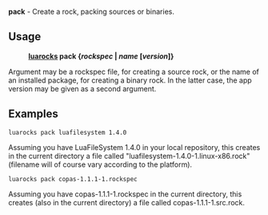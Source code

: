 '''pack''' - Create a rock, packing sources or binaries.

== Usage ==

:'''[[luarocks.wiki|luarocks]] pack {''rockspec'' | ''name'' <nowiki>[</nowiki>''version''<nowiki>]</nowiki>}'''

Argument may be a rockspec file, for creating a source rock,
or the name of an installed package, for creating a binary rock.
In the latter case, the app version may be given as a second
argument.

== Examples ==

 luarocks pack luafilesystem 1.4.0

Assuming you have LuaFileSystem 1.4.0 in your local repository, this creates in the current directory a file called "luafilesystem-1.4.0-1.linux-x86.rock" (filename will of course vary according to the platform).

 luarocks pack copas-1.1.1-1.rockspec

Assuming you have copas-1.1.1-1.rockspec in the current directory, this creates (also in the current directory) a file called copas-1.1.1-1.src.rock.
